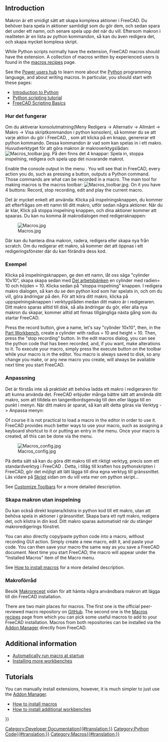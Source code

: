 <languages/>

{{Docnav
|[[Scripting_and_macros|Scripting and macros]]
|[[Scripts|Scripts]]
}}

{{TOCright}}

== Introduction ==

<div class="mw-translate-fuzzy">
Makron är ett smidigt sätt att skapa komplexa aktioner i FreeCAD. Du behöver bara spela in aktioner samtidigt som du gör dem, och sedan spara det under ett namn, och senare spela upp det när du vill. Eftersom makron i realiteten är en lista av python kommandon, så kan du även redigera det, och skapa mycket komplexa skript.
</div>

While Python scripts normally have the {{incode|.py}} extension, FreeCAD macros should have the {{incode|.FCMacro}} extension. A collection of macros written by experienced users is found in the [[Macros_recipes|macros recipes]] page.

See the [[Power_users_hub|Power users hub]] to learn more about the [[Python|Python]] programming language, and about writing macros. In particular, you should start with these pages:
* [[Introduction_to_Python|Introduction to Python]]
* [[Python_scripting_tutorial|Python scripting tutorial]]
* [[FreeCAD_Scripting_Basics|FreeCAD Scripting Basics]]

<span id="How_it_works"></span>
<div class="mw-translate-fuzzy">
===Hur det fungerar===

Om du aktiverar konsolutmatning(Meny Redigera -> Alternativ -> Allmänt -> Makro -> Visa skriptkommandon i python konsolen), så kommer du se att varje aktion du gör i FreeCAD, , som att klicka på en knapp, genererar ett python kommando. Dessa kommandon är vad som kan spelas in i ett makro. Huvudverktyget för att göra makron är makroverktygslådan: [[Image:Macros_toolbar.jpg]]. På den finns det 4 knappar: Spela in, stoppa inspelning, redigera och spela upp det nuvarande makrot.
</div>

Enable the console output in the menu {{MenuCommand|Edit → Preferences → Python → Macro → Show scripts commands in python console}}. You will see that in FreeCAD, every action you do, such as pressing a button, outputs a Python command. Those commands are what can be recorded in a macro. The main tool for making macros is the macros toolbar: [[Image:Macros_toolbar.jpg]]. On it you have 4 buttons: Record, stop recording, edit and play the current macro.

<div class="mw-translate-fuzzy">
Det är mycket enkelt att använda: Klicka på inspelningsknappen, du kommer att efterfrågas om ett namn till ditt makro, utför sedan några aktioner. När du är klar, Klick på stoppa inspelning knappen, och dina aktioner kommer att spaaras. Du kan nu komma åt makrodialogen med redigeraknappen:
</div>

<div class="mw-translate-fuzzy">
[[Image:Macros.jpg]]
</div>

<div class="mw-translate-fuzzy">
Där kan du hantera dina makron, radera, redigera eller skapa nya från scratch. Om du redigerar ett makro, så kommer det att öppnas i ett redigeringsfönster där du kan förändra dess kod.
</div>

<span id="Example"></span>
<div class="mw-translate-fuzzy">
===Exempel===

Klicka på inspelningsknappen, ge den ett namn, låt oss säga "cylinder 10x10", skapa skapa sedan med  [[Part_Workbench/sv|Del arbetsbänken]] en cylinder med radien= 10 och höjden = 10. Klicka sedan på "stoppa inspelning" knappen. I redigera makro dialogen, så kan du se den python kod som har spelats in, och om du vill, göra ändringar på den. För att köra ditt makro, klicka på uppspelningsknappen i verktygslåden medan ditt makro är i redigeraren. Ditt makro sparas alltid till disk, så alla ändringar du gör, eller alla nya makron du skapar, kommer alltid att finnas tillgängliga nästa gång som du startar FreeCAD.
</div>

Press the record button, give a name, let's say "cylinder 10x10", then, in the [[Part_Workbench|Part Workbench]], create a cylinder with radius = 10 and height = 10. Then, press the "stop recording" button. In the edit macros dialog, you can see the python code that has been recorded, and, if you want, make alterations to it. To execute your macro, simply press the execute button on the toolbar while your macro is in the editor. You macro is always saved to disk, so any change you make, or any new macro you create, will always be available next time you start FreeCAD.

<span id="Customizing"></span>
<div class="mw-translate-fuzzy">
===Anpassning===

Det är förstås inte så praktiskt att behöva ladda ett makro i redigeraren för att kunna använda det. FreeCAD erbjuder många bättre sätt att använda ditt makro, som att tilldela en tangentbordsgenväg till den eller lägga till en punkt i menyn. När ditt makro är sparat, så kan allt detta göras via  Verktyg -> Anpassa menyn:
</div>

Of course it is not practical to load a macro in the editor in order to use it. FreeCAD provides much better ways to use your macro, such as assigning a keyboard shortcut to it or putting an entry in the menu. Once your macro is created, all this can be done via the {{MenuCommand|Tools → Customize}} menu.

[[Image:Macros config.jpg]]

<div class="mw-translate-fuzzy">
Pä detta sätt så kan du göra ditt makro till ett riktigt verktyg, precis som ett standardverktyg i FreeCAD . Detta, i tilläg till kraften hos pythonskripten i FreeCAD, gör det möjligt att lätt lägga till dina egna verktyg till gränssnittet. Läs vidare på [[Scripting/sv|Skript]] sidan om du vill veta mer om python skript...
</div>

See [[Customize_Toolbars|Customize Toolbars]] for a more detailed description.

<span id="Creating_macros_without_recording"></span>
<div class="mw-translate-fuzzy">
===Skapa makron utan inspelning===

Du kan också direkt kopiera/klistra in python kod till ett makro, utan att behöva spela in aktioner i gränssnittet. Skapa bara ett nytt makro, redigera det, och klistra in din kod. Ditt makro sparas automatiskt när du stänger makroredigerings fönstret.
</div>

You can also directly copy/paste python code into a macro, without recording GUI action. Simply create a new macro, edit it, and paste your code. You can then save your macro the same way as you save a FreeCAD document. Next time you start FreeCAD, the macro will appear under the "Installed Macros" item of the Macro menu.

See [[How_to_install_macros|How to install macros]] for a more detailed description.

<span id="Macro_repositories"></span>
<div class="mw-translate-fuzzy">
===Makroförråd===

Besök [[Macros recipes/sv|Makrorecept]] sidan för att hämta några användbara makron att lägga till din FreeCAD installation.
</div>

There are two main places for macros. The first one is the official peer-reviewed macro repository on [https://github.com/FreeCAD/FreeCAD-macros GitHub]. The second one is the [[Macros_recipes|Macros recipes]] page from which you can pick some useful macros to add to your FreeCAD installation. Macros from both repositories can be installed via the [[Std_AddonMgr|Addon Manager]] directly from FreeCAD.

== Additional information ==

* [[Macro_at_Startup|Automatically run macro at startup]]
* [[Installing_more_workbenches|Installing more workbenches]]

== Tutorials ==

You can manually install extensions, however, it is much simpler to just use the [[Std_AddonMgr|Addon Manager]].
* [[How_to_install_macros|How to install macros]]
* [[How_to_install_additional_workbenches|How to install additional workbenches]]


<div class="mw-translate-fuzzy">
{{docnav/sv|Standard Menu/sv|Introduction to Python/sv}}
</div>

{{Powerdocnavi{{#translation:}}}}
[[Category:Developer Documentation{{#translation:}}]]
[[Category:Python Code{{#translation:}}]]
[[Category:Macros{{#translation:}}]]